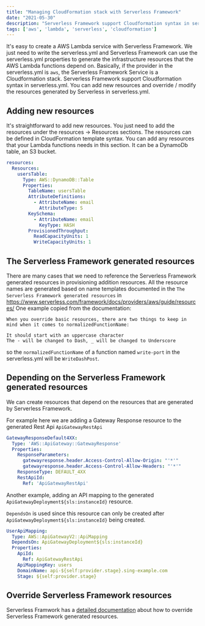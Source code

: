 ```yaml
---
title: "Managing CloudFormation stack with Serverless Framework"
date: "2021-05-30"
description: "Serverless Framework support Cloudformation syntax in serverless.yml. You can add new resources and override / modify the resources generated by Serverless in serverless.yml."
tags: ['aws', 'lambda', 'serverless', 'cloudformation']
---
```


It's easy to create a AWS Lambda service with Serverless Framework. We just need to write the serverless.yml and Serverless Framework can use the serverless.yml properties to generate the infrastructure resources that the AWS Lambda functions depend on. Basically, if the provider in the serverless.yml is `aws`, the Serverless Framework Service is a Cloudformation stack. Serverless Framework support Cloudformation syntax in serverless.yml. You can add new resources and override / modify the resources generated by Serverless in serverless.yml.

## Adding new resources
It's straightforward to add new resources. You just need to add the resources under the resources -> Resources sections. The resources can be defined in CloudFormation template syntax.
You can add any resources that your Lambda functions needs in this section. It can be a DynamoDb table, an S3 bucket.
```yml
resources:
  Resources:
    usersTable:
      Type: AWS::DynamoDB::Table
      Properties:
        TableName: usersTable
        AttributeDefinitions:
          - AttributeName: email
            AttributeType: S
        KeySchema:
          - AttributeName: email
            KeyType: HASH
        ProvisionedThroughput:
          ReadCapacityUnits: 1
          WriteCapacityUnits: 1
```

## The Serverless Framework generated resources
There are many cases that we need to reference the Serverless Framework generated resources in provisioning addition resources. All the resource names are generated based on name templates documented in the `The Serverless Framework generated resources` in https://www.serverless.com/framework/docs/providers/aws/guide/resources/
One example copied from the documentation:
```
When you override basic resources, there are two things to keep in mind when it comes to normalizedFunctionName:

It should start with an uppercase character
The - will be changed to Dash, _ will be changed to Underscore
```
so the `normalizedFunctionName` of a function named `write-port` in the serverless.yml will be `WriteDashPost`.

## Depending on the Serverless Framework generated resources
We can create resources that depend on the resources that are generated by Serverless Framework.

For example here we are adding a Gateway Response resource to the generated Rest Api `ApiGatewayRestApi`

```yml
GatewayResponseDefault4XX:
  Type: 'AWS::ApiGateway::GatewayResponse'
  Properties:
    ResponseParameters:
      gatewayresponse.header.Access-Control-Allow-Origin: "'*'"
      gatewayresponse.header.Access-Control-Allow-Headers: "'*'"
    ResponseType: DEFAULT_4XX
    RestApiId:
      Ref: 'ApiGatewayRestApi'
```

Another example, adding an API mapping to the generated `ApiGatewayDeployment${sls:instanceId}` resource.

`DependsOn` is used since this resource can only be created after `ApiGatewayDeployment${sls:instanceId}` being created.
```yml
UserApiMapping:
  Type: AWS::ApiGatewayV2::ApiMapping
  DependsOn: ApiGatewayDeployment${sls:instanceId}
  Properties: 
    ApiId:
      Ref: ApiGatewayRestApi
    ApiMappingKey: users
    DomainName: api-${self:provider.stage}.sing-example.com
    Stage: ${self:provider.stage}
```

## Override Serverless Framework resources
Serverless Framwork has a [detailed documentation](https://www.serverless.com/framework/docs/providers/aws/guide/resources/#override-aws-cloudformation-resource) about how to override Serverless Framework generated resources.

